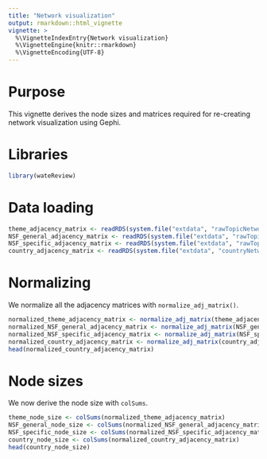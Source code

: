 ```yaml
---
title: "Network visualization"
output: rmarkdown::html_vignette
vignette: >
  %\VignetteIndexEntry{Network visualization}
  %\VignetteEngine{knitr::rmarkdown}
  %\VignetteEncoding{UTF-8}
---
```


# Purpose

This vignette derives the node sizes and matrices required for re-creating network visualization using Gephi.

# Libraries

```r
library(wateReview)
```

# Data loading

```r
theme_adjacency_matrix <- readRDS(system.file("extdata", "rawTopicNetwork_theme.Rds", package = "wateReview"))
NSF_general_adjacency_matrix <- readRDS(system.file("extdata", "rawTopicNetwork_NSF_general.Rds", package = "wateReview"))
NSF_specific_adjacency_matrix <- readRDS(system.file("extdata", "rawTopicNetwork_NSF_specific.Rds", package = "wateReview"))
country_adjacency_matrix <- readRDS(system.file("extdata", "countryNetwork.Rds", package = "wateReview"))
```

# Normalizing 

We normalize all the adjacency matrices with `normalize_adj_matrix()`.

```r
normalized_theme_adjacency_matrix <- normalize_adj_matrix(theme_adjacency_matrix)
normalized_NSF_general_adjacency_matrix <- normalize_adj_matrix(NSF_general_adjacency_matrix)
normalized_NSF_specific_adjacency_matrix <- normalize_adj_matrix(NSF_specific_adjacency_matrix)
normalized_country_adjacency_matrix <- normalize_adj_matrix(country_adjacency_matrix)
head(normalized_country_adjacency_matrix)
```

# Node sizes

We now derive the node size with `colSums`.

```r
theme_node_size <- colSums(normalized_theme_adjacency_matrix)
NSF_general_node_size <- colSums(normalized_NSF_general_adjacency_matrix)
NSF_specific_node_size <- colSums(normalized_NSF_specific_adjacency_matrix)
country_node_size <- colSums(normalized_country_adjacency_matrix)
head(country_node_size)
```